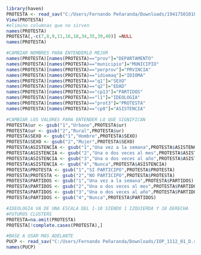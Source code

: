 
```{r}
library(haven)
PROTESTA <- read_sav("C:/Users/Fernando Peñaranda/Downloads/1941750101Peru LAPOP AmericasBarometer 2014 Espanol v3.0_W.sav")
View(PROTESTA)
#elimino columnas que no sirven
names(PROTESTA)
PROTESTA[,-c(7,8,9,11,16,18,34,35,39,40)] =NULL
names(PROTESTA)
```


```{r}
#CAMBIAR NOMBRES PARA ENTENDERLO MEJOR
names(PROTESTA)[names(PROTESTA)=="prov"]="DEPARTAMENTO"
names(PROTESTA)[names(PROTESTA)=="municipio"]="MUNICIPIO"
names(PROTESTA)[names(PROTESTA)=="perprov"]="PRVINCIA"
names(PROTESTA)[names(PROTESTA)=="idiomaq"]="IDIOMA"
names(PROTESTA)[names(PROTESTA)=="q1"]="SEXO"
names(PROTESTA)[names(PROTESTA)=="q2"]="EDAD"
names(PROTESTA)[names(PROTESTA)=="cp13"]="PARTIDOS"
names(PROTESTA)[names(PROTESTA)=="l1"]="IDEOLOGIA"
names(PROTESTA)[names(PROTESTA)=="prot3"]="PROTESTA"
names(PROTESTA)[names(PROTESTA)=="cp8"]="ASISTENCIA"
```


```{r}
#CAMBIAR LOS VALORES PARA ENTENDER LO QUE SIGNIFICAN
PROTESTA$ur <- gsub("1","Urbano",PROTESTA$ur)
PROTESTA$ur <- gsub("2","Rural",PROTESTA$ur)
PROTESTA$SEXO <- gsub("1","Hombre",PROTESTA$SEXO)
PROTESTA$SEXO <- gsub("2","Mujer",PROTESTA$SEXO)
PROTESTA$ASISTENCIA <- gsub("1","Una vez a la semana",PROTESTA$ASISTENCIA)
PROTESTA$ASISTENCIA <- gsub("2","Una o dos veces al mes",PROTESTA$ASISTENCIA)
PROTESTA$ASISTENCIA <- gsub("3","Una o dos veces al año",PROTESTA$ASISTENCIA)
PROTESTA$ASISTENCIA <- gsub("4","Nunca",PROTESTA$ASISTENCIA)
PROTESTA$PROTESTA <- gsub("1","SI PARTICIPO",PROTESTA$PROTESTA)
PROTESTA$PROTESTA <- gsub("2","NO PARTICIPO",PROTESTA$PROTESTA)
PROTESTA$PARTIDOS <- gsub("1","Una vez a la semana",PROTESTA$PARTIDOS)
PROTESTA$PARTIDOS <- gsub("2","Una o dos veces al mes",PROTESTA$PARTIDOS)
PROTESTA$PARTIDOS <- gsub("3","Una o dos veces al año",PROTESTA$PARTIDOS)
PROTESTA$PARTIDOS <- gsub("4","Nunca",PROTESTA$PARTIDOS)
```


```{r}
#IDEOLOGIA VA DE UNA ESCALA DEL 1-10 SIENDO 1 IZQUIERDA Y 10 DERECHA
#FUTUROS CLUSTERS
PROTESTA=na.omit(PROTESTA)
PROTESTA[!complete.cases(PROTESTA),]
```

```{r}
#BASE A USAR MAS ADELANTE
PUCP <- read_sav("C:/Users/Fernando Peñaranda/Downloads/IOP_1112_01_D.sav")
names(PUCP)
```
